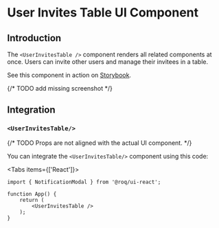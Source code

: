 
# User Invites Table UI Component 

## Introduction

The `<UserInvitesTable />` component renders all related components at once. Users can invite other users and manage 
their invitees in a table.

See this component in action on
[Storybook](https://ui.roq.tech/?path=/docs/authentication-user-invites--default).


{/* TODO add missing screenshot */}

## Integration

<DoBasicSetup />

### `<UserInvitesTable/>`

{/* TODO Props are not aligned with the actual UI component. */}

You can integrate the `<UserInvitesTable/>` component using this code:

<Tabs items={['React']}><Tab>

```tsx
import { NotificationModal } from '@roq/ui-react';

function App() {
    return (
        <UserInvitesTable />
    );
}
```

</Tab></Tabs>